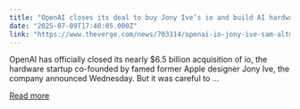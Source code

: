 ```yaml
---
title: "OpenAI closes its deal to buy Jony Ive’s io and build AI hardware"
date: "2025-07-09T17:40:05.000Z"
link: "https://www.theverge.com/news/703114/openai-io-jony-ive-sam-altman-ai-hardware"
---
```


OpenAI has officially closed its nearly $6.5 billion acquisition of io, the hardware startup co-founded by famed former Apple designer Jony Ive, the company announced Wednesday. But it was careful to ...

[Read more](https://www.theverge.com/news/703114/openai-io-jony-ive-sam-altman-ai-hardware)
